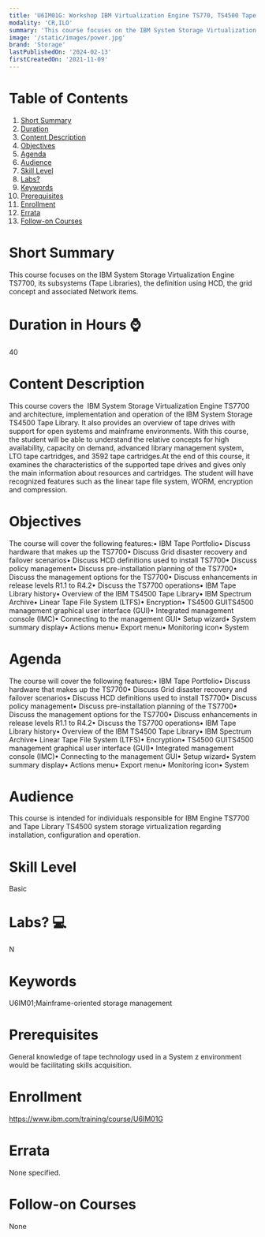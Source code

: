 ```yaml
---
title: 'U6IM01G: Workshop IBM Virtualization Engine TS770, TS4500 Tape Library, and TS1150 Tape Drives'
modality: 'CR,ILO'
summary: 'This course focuses on the IBM System Storage Virtualization Engine TS7700, its subsystems (Tape Libraries), the definition using HCD, the grid concept and associated Network items.'
image: '/static/images/power.jpg'
brand: 'Storage'
lastPublishedOn: '2024-02-13'
firstCreatedOn: '2021-11-09'
---
```

# Table of Contents
1.  [Short Summary](#short-summary)
2.  [Duration](#duration-in-hours-)
3.  [Content Description](#content-description)
4.  [Objectives](#objectives)
5.  [Agenda](#agenda)
6.  [Audience](#audience)
7.  [Skill Level](#skill-level)
8.  [Labs?](#labs-)
9.  [Keywords](#keywords)
10. [Prerequisites](#prerequisites)
11. [Enrollment](#enrollment)
12. [Errata](#errata)
13. [Follow-on Courses](#follow-on-courses)

# Short Summary
This course focuses on the IBM System Storage Virtualization Engine TS7700, its subsystems (Tape Libraries), the definition using HCD, the grid concept and associated Network items.

# Duration in Hours ⌚
40

# Content Description
This course covers the  IBM System Storage Virtualization Engine TS7700 and architecture, implementation and operation of the IBM System Storage TS4500 Tape Library. It also provides an overview of tape drives with support for open systems and mainframe environments. With this course, the student will be able to understand the relative concepts for high availability, capacity on demand, advanced library management system, LTO tape cartridges, and 3592 tape cartridges.At the end of this course, it examines the characteristics of the supported tape drives and gives only the main information about resources and cartridges. The student will have recognized features such as the linear tape file system, WORM, encryption and compression.



# Objectives
The course will cover the following features:• IBM Tape Portfolio• Discuss hardware that makes up the TS7700• Discuss Grid disaster recovery and failover scenarios• Discuss HCD definitions used to install TS7700• Discuss policy management• Discuss pre-installation planning of the TS7700• Discuss the management options for the TS7700• Discuss enhancements in release levels R1.1 to R4.2• Discuss the TS7700 operations• IBM Tape Library history• Overview of the IBM TS4500 Tape Library• IBM Spectrum Archive• Linear Tape File System (LTFS)• Encryption• TS4500 GUITS4500 management graphical user interface (GUI)• Integrated management console (IMC)• Connecting to the management GUI• Setup wizard• System summary display• Actions menu• Export menu• Monitoring icon• System



# Agenda
The course will cover the following features:• IBM Tape Portfolio• Discuss hardware that makes up the TS7700• Discuss Grid disaster recovery and failover scenarios• Discuss HCD definitions used to install TS7700• Discuss policy management• Discuss pre-installation planning of the TS7700• Discuss the management options for the TS7700• Discuss enhancements in release levels R1.1 to R4.2• Discuss the TS7700 operations• IBM Tape Library history• Overview of the IBM TS4500 Tape Library• IBM Spectrum Archive• Linear Tape File System (LTFS)• Encryption• TS4500 GUITS4500 management graphical user interface (GUI)• Integrated management console (IMC)• Connecting to the management GUI• Setup wizard• System summary display• Actions menu• Export menu• Monitoring icon• System



# Audience
This course is intended for individuals responsible for IBM Engine TS7700 and Tape Library TS4500 system storage virtualization regarding installation, configuration and operation.



# Skill Level
Basic

# Labs? 💻
N

# Keywords
U6IM01;Mainframe-oriented storage management

# Prerequisites
General knowledge of tape technology used in a System z environment would be facilitating skills acquisition.



# Enrollment
https://www.ibm.com/training/course/U6IM01G

# Errata
None specified.

# Follow-on Courses
None

